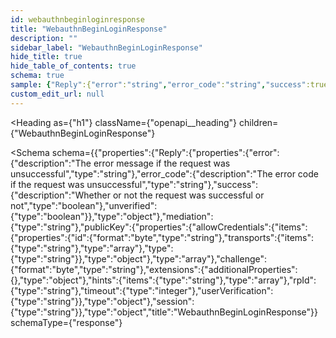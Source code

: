 ```yaml
---
id: webauthnbeginloginresponse
title: "WebauthnBeginLoginResponse"
description: ""
sidebar_label: "WebauthnBeginLoginResponse"
hide_title: true
hide_table_of_contents: true
schema: true
sample: {"Reply":{"error":"string","error_code":"string","success":true,"unverified":true},"mediation":"string","publicKey":{"allowCredentials":[{"id":"string","transports":["string"],"type":"string"}],"challenge":"string","extensions":{},"hints":["string"],"rpId":"string","timeout":0,"userVerification":"string"},"session":"string"}
custom_edit_url: null
---
```



<Heading
  as={"h1"}
  className={"openapi__heading"}
  children={"WebauthnBeginLoginResponse"}
>
</Heading>





<Schema
  schema={{"properties":{"Reply":{"properties":{"error":{"description":"The error message if the request was unsuccessful","type":"string"},"error_code":{"description":"The error code if the request was unsuccessful","type":"string"},"success":{"description":"Whether or not the request was successful or not","type":"boolean"},"unverified":{"type":"boolean"}},"type":"object"},"mediation":{"type":"string"},"publicKey":{"properties":{"allowCredentials":{"items":{"properties":{"id":{"format":"byte","type":"string"},"transports":{"items":{"type":"string"},"type":"array"},"type":{"type":"string"}},"type":"object"},"type":"array"},"challenge":{"format":"byte","type":"string"},"extensions":{"additionalProperties":{},"type":"object"},"hints":{"items":{"type":"string"},"type":"array"},"rpId":{"type":"string"},"timeout":{"type":"integer"},"userVerification":{"type":"string"}},"type":"object"},"session":{"type":"string"}},"type":"object","title":"WebauthnBeginLoginResponse"}}
  schemaType={"response"}
>

</Schema>

